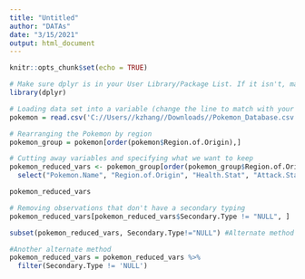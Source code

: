 ---
title: "Untitled"
author: "DATAs"
date: "3/15/2021"
output: html_document
---

```{r setup, include=FALSE}
knitr::opts_chunk$set(echo = TRUE)
```

```{r}
# Make sure dplyr is in your User Library/Package List. If it isn't, make sure to enter install.packages("dplyr") into your console. The dplyr package is incredibly useful, as it can make data set manipulation much simpler.
library(dplyr)

# Loading data set into a variable (change the line to match with your own device)
pokemon = read.csv('C://Users//kzhang//Downloads//Pokemon_Database.csv')

# Rearranging the Pokemon by region
pokemon_group = pokemon[order(pokemon$Region.of.Origin),]

# Cutting away variables and specifying what we want to keep
pokemon_reduced_vars <- pokemon_group[order(pokemon_group$Region.of.Origin),] %>%
  select("Pokemon.Name", "Region.of.Origin", "Health.Stat", "Attack.Stat","Defense.Stat",  "Primary.Type", "Secondary.Type", "Catch.Rate")

pokemon_reduced_vars

```

```{r}
# Removing observations that don't have a secondary typing
pokemon_reduced_vars[pokemon_reduced_vars$Secondary.Type != "NULL", ]

subset(pokemon_reduced_vars, Secondary.Type!="NULL") #Alternate method

#Another alternate method
pokemon_reduced_vars = pokemon_reduced_vars %>%
  filter(Secondary.Type != 'NULL')

```

